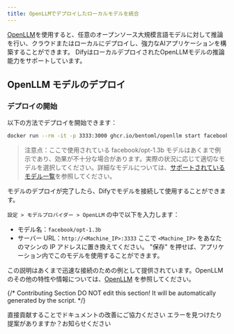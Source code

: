 ```yaml
---
title: OpenLLMでデプロイしたローカルモデルを統合
---
```



[OpenLLM](https://github.com/bentoml/OpenLLM)を使用すると、任意のオープンソース大規模言語モデルに対して推論を行い、クラウドまたはローカルにデプロイし、強力なAIアプリケーションを構築することができます。
DifyはローカルデプロイされたOpenLLMモデルの推論能力をサポートしています。

## OpenLLM モデルのデプロイ
### デプロイの開始

以下の方法でデプロイを開始できます：

```bash
docker run --rm -it -p 3333:3000 ghcr.io/bentoml/openllm start facebook/opt-1.3b --backend pt
```
> 注意点：ここで使用されている facebook/opt-1.3b モデルはあくまで例示であり、効果が不十分な場合があります。実際の状況に応じて適切なモデルを選択してください。詳細なモデルについては、[サポートされているモデル一覧](https://github.com/bentoml/OpenLLM#-supported-models)を参照してください。

モデルのデプロイが完了したら、Difyでモデルを接続して使用することができます。

`設定 > モデルプロバイダー > OpenLLM` の中で以下を入力します：

- モデル名：`facebook/opt-1.3b`
- サーバー URL：`http://<Machine_IP>:3333` ここで `<Machine_IP>` をあなたのマシンの IP アドレスに置き換えてください。
 "保存" を押せば、アプリケーション内でこのモデルを使用することができます。

この説明はあくまで迅速な接続のための例として提供されています。OpenLLMのその他の特性や情報については、[OpenLLM](https://github.com/bentoml/OpenLLM) を参照してください。

{/*
Contributing Section
DO NOT edit this section!
It will be automatically generated by the script.
*/}

<CardGroup cols="2">
    <Card
        title="このページを編集する"
        icon="pen-to-square"
        href="https://github.com/langgenius/dify-docs-mintlify/edit/main/ja-jp/development/models-integration/openllm.mdx"
    >
        直接貢献することでドキュメントの改善にご協力ください
    </Card>
    <Card
        title="問題を報告する"
        icon="github"
        href="https://github.com/langgenius/dify-docs-mintlify/issues/new?title=ドキュメントの問題%3A%20&body=%23%23%20問題の説明%0A%3C%21--%20発見した問題について簡単に説明してください%20--%3E%0A%0A%23%23%20ページリンク%0Ahttps%3A%2F%2Fgithub.com%2Flanggenius%2Fdify-docs-mintlify%2Fblob%2Fmain%2Fja-jp/development/models-integration%2Fopenllm.mdx%0A%0A%23%23%20提案される変更%0A%3C%21--%20特定の変更案がある場合は、ここで説明してください%20--%3E%0A%0A%3C%21--%20ドキュメントの品質向上にご協力いただきありがとうございます！%20--%3E"
    >
        エラーを見つけたり提案がありますか？お知らせください
    </Card>
</CardGroup>
